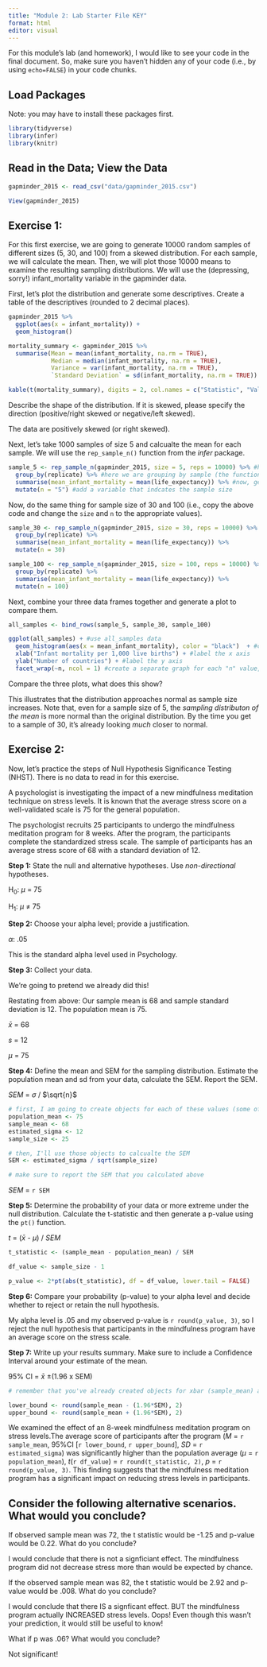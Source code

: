 ```yaml
---
title: "Module 2: Lab Starter File KEY"
format: html
editor: visual
---
```


For this module's lab (and homework), I would like to see your code in the final document. So, make sure you haven't hidden any of your code (i.e., by using `echo=FALSE`) in your code chunks.

## Load Packages

Note: you may have to install these packages first.

```r

library(tidyverse)
library(infer)
library(knitr)

```

## Read in the Data; View the Data

```r



gapminder_2015 <- read_csv("data/gapminder_2015.csv")

View(gapminder_2015)

```

## Exercise 1:

For this first exercise, we are going to generate 10000 random samples of different sizes (5, 30, and 100) from a skewed distribution. For each sample, we will calculate the mean. Then, we will plot those 10000 means to examine the resulting sampling distributions. We will use the (depressing, sorry!) infant_mortality variable in the gapminder data.

First, let's plot the distribution and generate some descriptives. Create a table of the descriptives (rounded to 2 decimal places).

```r

gapminder_2015 %>% 
  ggplot(aes(x = infant_mortality)) +
  geom_histogram() 

mortality_summary <- gapminder_2015 %>% 
  summarise(Mean = mean(infant_mortality, na.rm = TRUE),
            Median = median(infant_mortality, na.rm = TRUE), 
            Variance = var(infant_mortality, na.rm = TRUE),
            `Standard Deviation` = sd(infant_mortality, na.rm = TRUE))

kable(t(mortality_summary), digits = 2, col.names = c("Statistic", "Value"), caption = "Infant Mortality Descriptive Statistics")  

```

Describe the shape of the distribution. If it is skewed, please specify the direction (positive/right skewed or negative/left skewed).

The data are positively skewed (or right skewed).

Next, let's take 1000 samples of size 5 and calcualte the mean for each sample. We will use the `rep_sample_n()` function from the *infer* package.

```r

sample_5 <- rep_sample_n(gapminder_2015, size = 5, reps = 10000) %>% #here we are getting 100 samples of size 5
  group_by(replicate) %>% #here we are grouping by sample (the function created this `replicate` variable)
  summarise(mean_infant_mortality = mean(life_expectancy)) %>% #now, get the mean for each sample
  mutate(n = "5") #add a variable that indcates the sample size

```

Now, do the same thing for sample size of 30 and 100 (i.e., copy the above code and change the `size` and `n` to the appropriate values).

```r

sample_30 <- rep_sample_n(gapminder_2015, size = 30, reps = 10000) %>% 
  group_by(replicate) %>% 
  summarise(mean_infant_mortality = mean(life_expectancy)) %>% 
  mutate(n = 30)

sample_100 <- rep_sample_n(gapminder_2015, size = 100, reps = 10000) %>% 
  group_by(replicate) %>% 
  summarise(mean_infant_mortality = mean(life_expectancy)) %>% 
  mutate(n = 100)

```

Next, combine your three data frames together and generate a plot to compare them.

```r

all_samples <- bind_rows(sample_5, sample_30, sample_100)

ggplot(all_samples) + #use all_samples data
  geom_histogram(aes(x = mean_infant_mortality), color = "black")  + #create a histogram of infant mortality values, make the bars black
  xlab("Infant mortality per 1,000 live births") + #label the x axis
  ylab("Number of countries") + #label the y axis
  facet_wrap(~n, ncol = 1) #create a separate graph for each "n" value, put them all in one column

```

Compare the three plots, what does this show?

This illustrates that the distribution approaches normal as sample size increases. Note that, even for a sample size of 5, the *sampling distributon of the mean* is more normal than the original distribution. By the time you get to a sample of 30, it's already looking *much* closer to normal.

## Exercise 2:

Now, let's practice the steps of Null Hypothesis Significance Testing (NHST). There is no data to read in for this exercise.

A psychologist is investigating the impact of a new mindfulness meditation technique on stress levels. It is known that the average stress score on a well-validated scale is 75 for the general population.

The psychologist recruits 25 participants to undergo the mindfulness meditation program for 8 weeks. After the program, the participants complete the standardized stress scale. The sample of participants has an average stress score of 68 with a standard deviation of 12.

**Step 1:** State the null and alternative hypotheses. Use *non-directional* hypotheses.

H~0~: $\mu$ = 75

H~1~: $\mu$ $\neq$ 75

**Step 2:** Choose your alpha level; provide a justification.

$\alpha$: .05

This is the standard alpha level used in Psychology.

**Step 3:** Collect your data.

We're going to pretend we already did this!

Restating from above: Our sample mean is 68 and sample standard deviation is 12. The population mean is 75.

$\bar{x}$ = 68

*s* = 12

$\mu$ = 75

**Step 4:** Define the mean and SEM for the sampling distribution. Estimate the population mean and sd from your data, calculate the SEM. Report the SEM.

*SEM* = $\sigma$ / $\sqrt{n}$

```r

# first, I am going to create objects for each of these values (some of which I'll use later)
population_mean <- 75
sample_mean <- 68
estimated_sigma <- 12
sample_size <- 25

# then, I'll use those objects to calcualte the SEM
SEM <- estimated_sigma / sqrt(sample_size)

# make sure to report the SEM that you calculated above

```

*SEM* = `r SEM`

**Step 5:** Determine the probability of your data or more extreme under the null distribution. Calculate the t-statistic and then generate a p-value using the `pt()` function.

*t* = ($\bar{x}$ - $\mu$) / *SEM*

```r

t_statistic <- (sample_mean - population_mean) / SEM

df_value <- sample_size - 1

p_value <- 2*pt(abs(t_statistic), df = df_value, lower.tail = FALSE)

```

**Step 6:** Compare your probability (p-value) to your alpha level and decide whether to reject or retain the null hypothesis.

My alpha level is .05 and my observed p-value is `r round(p_value, 3)`, so I reject the null hypothesis that participants in the mindfulness program have an average score on the stress scale.

**Step 7:** Write up your results summary. Make sure to include a Confidence Interval around your estimate of the mean.

95% CI = $\bar{x}$ ±(1.96 x SEM)

```r

# remember that you've already created objects for xbar (sample_mean) and the SEM, round to 2 decimal places

lower_bound <- round(sample_mean - (1.96*SEM), 2)
upper_bound <- round(sample_mean + (1.96*SEM), 2)

```

We examined the effect of an 8-week mindfulness meditation program on stress levels.The average score of participants after the program (*M* = `r sample_mean`, 95%CI \[`r lower_bound`, `r upper_bound`\], *SD* = `r estimated_sigma`) was significantly higher than the population average ($\mu$ = `r population_mean`), *t*(`r df_value`) = `r round(t_statistic, 2)`, *p* = `r round(p_value, 3)`. This finding suggests that the mindfulness meditation program has a significant impact on reducing stress levels in participants.

## Consider the following alternative scenarios. What would you conclude?

If observed sample mean was 72, the t statistic would be -1.25 and p-value would be 0.22. What do you conclude?

I would conclude that there is not a signficiant effect. The mindfulness program did not decrease stress more than would be expected by chance.

If the observed sample mean was 82, the t statistic would be 2.92 and p-value would be .008. What do you conclude?

I would conclude that there IS a signficant effect. BUT the mindfulness program actually INCREASED stress levels. Oops! Even though this wasn't your prediction, it would still be useful to know!

What if p was .06? What would you conclude?

Not significant!

